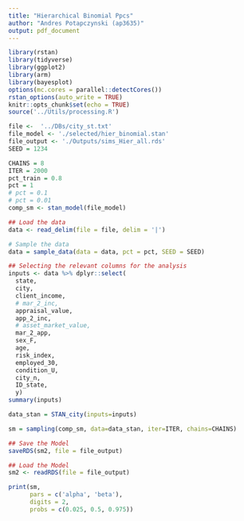 ```yaml
---
title: "Hierarchical Binomial Ppcs"
author: "Andres Potapczynski (ap3635)"
output: pdf_document
---
```


```r
library(rstan)
library(tidyverse)
library(ggplot2)
library(arm)
library(bayesplot)
options(mc.cores = parallel::detectCores())
rstan_options(auto_write = TRUE)
knitr::opts_chunk$set(echo = TRUE)
source('../Utils/processing.R')
```

```r
file <-  '../DBs/city_st.txt'
file_model <- './selected/hier_binomial.stan'
file_output <- './Outputs/sims_Hier_all.rds'
SEED = 1234

CHAINS = 8
ITER = 2000
pct_train = 0.8
pct = 1
# pct = 0.1
# pct = 0.01
comp_sm <- stan_model(file_model)
```

```r
## Load the data
data <- read_delim(file = file, delim = '|')

# Sample the data
data = sample_data(data = data, pct = pct, SEED = SEED)

## Selecting the relevant columns for the analysis
inputs <- data %>% dplyr::select(
  state,
  city,
  client_income,
  # mar_2_inc,
  appraisal_value,
  app_2_inc,
  # asset_market_value,
  mar_2_app,
  sex_F,
  age,
  risk_index,
  employed_30,
  condition_U,
  city_n,
  ID_state,
  y)
summary(inputs)
```

```r
data_stan = STAN_city(inputs=inputs)

sm = sampling(comp_sm, data=data_stan, iter=ITER, chains=CHAINS)

## Save the Model
saveRDS(sm2, file = file_output)

## Load the Model
sm2 <- readRDS(file = file_output)
```

```r
print(sm,
      pars = c('alpha', 'beta'),
      digits = 2, 
      probs = c(0.025, 0.5, 0.975))
```
